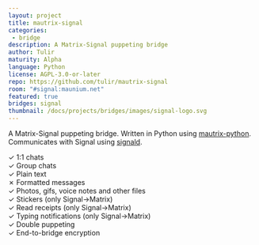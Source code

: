 ```yaml
---
layout: project
title: mautrix-signal
categories:
 - bridge
description: A Matrix-Signal puppeting bridge
author: Tulir
maturity: Alpha
language: Python
license: AGPL-3.0-or-later
repo: https://github.com/tulir/mautrix-signal
room: "#signal:maunium.net"
featured: true
bridges: signal
thumbnail: /docs/projects/bridges/images/signal-logo.svg
---
```


A Matrix-Signal puppeting bridge. Written in Python using [mautrix-python](https://matrix.org/docs/projects/sdk/mautrix-python.html).
Communicates with Signal using [signald](https://gitlab.com/thefinn93/signald).

✓ 1:1 chats  
✓ Group chats  
✓ Plain text  
✗ Formatted messages  
✓ Photos, gifs, voice notes and other files  
✓ Stickers (only Signal->Matrix)  
✓ Read receipts (only Signal->Matrix)  
✓ Typing notifications (only Signal->Matrix)  
✓ Double puppeting  
✓ End-to-bridge encryption
